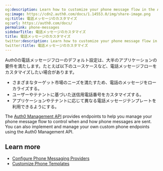 ```yaml
---
og:description: Learn how to customize your phone message flow in the Auth0 Dashboard.
og:image: https://cdn2.auth0.com/docs/1.14553.0/img/share-image.png
og:title: 電話メッセージのカスタマイズ
og:url: https://auth0.com/docs/
permalink: phone-messages
sidebarTitle: 電話メッセージのカスタマイズ
title: 電話メッセージのカスタマイズ
twitter:description: Learn how to customize your phone message flow in the Auth0 Dashboard.
twitter:title: 電話メッセージのカスタマイズ
---
```


Auth0の電話メッセージフローのデフォルト設定は、大半のアプリケーションの要件を満たします。たとえば以下のユースケースなど、電話メッセージフローをカスタマイズしたい場合があります。

* さまざまなターゲット市場のニーズを満たすため、電話のメッセージをローカライズする。
* ユーザーやテナントに基づいた送信用電話番号をカスタマイズする。
* アプリケーションやテナントに応じて異なる電話メッセージテンプレートを利用できるようにする。

The [Auth0 Management API](https://auth0.com/docs/api/management/v2) provides endpoints to help you manage your phone message flow to control when and how phone messages are sent. You can also implement and manage your own custom phone endpoints using the Auth0 <Tooltip tip="Management API: A product to allow customers to perform administrative tasks." cta="View Glossary" href="/docs/glossary?term=Management+API">Management API</Tooltip>.

## Learn more

* [Configure Phone Messaging Providers](/docs/customize/phone-messages/configure-phone-messaging-providers)
* [Customize Phone Templates](/docs/customize/phone-messages/customize-phone-templates)